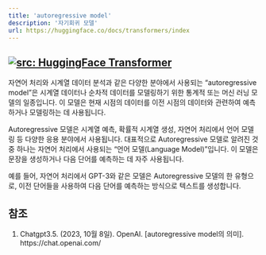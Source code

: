 ```yaml
---
title: 'autoregressive model'
description: '자기회귀 모델'
url: https://huggingface.co/docs/transformers/index
---
```

<a href="https://huggingface.co/docs/transformers/index" target="_blank"><img   loading="lazy" alt="src: HuggingFace Transformer" src="https://img.shields.io/badge/문서-Huggingface_Transformer-blue" ></a>
---
자연어 처리와 시계열 데이터 분석과 같은 다양한 분야에서 사용되는 "autoregressive model"은 시계열 데이터나 순차적 데이터를 모델링하기 위한 통계적 또는 머신 러닝 모델의 일종입니다. 이 모델은 현재 시점의 데이터를 이전 시점의 데이터와 관련하여 예측하거나 모델링하는 데 사용됩니다.

Autoregressive 모델은 시계열 예측, 확률적 시계열 생성, 자연어 처리에서 언어 모델링 등 다양한 응용 분야에서 사용됩니다. 대표적으로 Autoregressive 모델로 알려진 것 중 하나는 자연어 처리에서 사용되는 "언어 모델(Language Model)"입니다. 이 모델은 문장을 생성하거나 다음 단어를 예측하는 데 자주 사용됩니다.

예를 들어, 자연어 처리에서 GPT-3와 같은 모델은 Autoregressive 모델의 한 유형으로, 이전 단어들을 사용하여 다음 단어를 예측하는 방식으로 텍스트를 생성합니다.

## 참조

1. Chatgpt3.5. (2023, 10월 8일). OpenAI. [autoregressive model의 의미]. https://chat.openai.com/